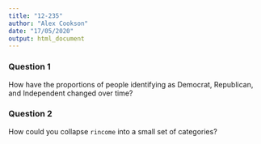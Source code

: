 ```yaml
---
title: "12-235"
author: "Alex Cookson"
date: "17/05/2020"
output: html_document
---
```


### Question 1

How have the proportions of people identifying as Democrat, Republican, and Independent changed over time?


### Question 2

How could you collapse `rincome` into a small set of categories?
